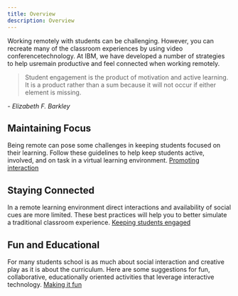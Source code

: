 ```yaml
---
title: Overview
description: Overview
---
```


<PageDescription>

Working remotely with students can be challenging. However, you can recreate many of the classroom experiences by using video conferencetechnology. At IBM, we have developed a number of strategies to help usremain productive and feel connected when working remotely. 

</PageDescription>

> Student engagement is the product of motivation and active learning. It is a product rather than a sum because it will not occur if either element is missing.

<cite>- Elizabeth F. Barkley</cite>

<Row className="title-with-text">
  <Column colMd={2} colLg={4}>

## Maintaining Focus

  </Column>
  <Column colMd={6} colLg={8}>

Being remote can pose some challenges in keeping students focused on their learning. Follow these guidelines to help keep students active, involved, and on task in a virtual learning environment.
[Promoting interaction](/tips-for-teachers/promoting-interaction)

  </Column>
</Row>
<Row className="title-with-text">
  <Column colMd={2} colLg={4}>

## Staying Connected

  </Column>
  <Column colMd={6} colLg={8}>

In a remote learning environment direct interactions and availability of social cues are more limited. These best practices will help you to better simulate a traditional classroom experience.
[Keeping students engaged](/tips-for-teachers/keeping-students-engaged)

  </Column>
</Row>
<Row className="title-with-text">
  <Column colMd={2} colLg={4}>

## Fun and Educational

  </Column>
  <Column colMd={6} colLg={8}>

For many students school is as much about social interaction and creative play as it is about the curriculum. Here are some suggestions for fun, collaborative, educationally oriented activities that leverage interactive technology.
[Making it fun](/tips-for-teachers/making-it-fun)

  </Column>
</Row>
